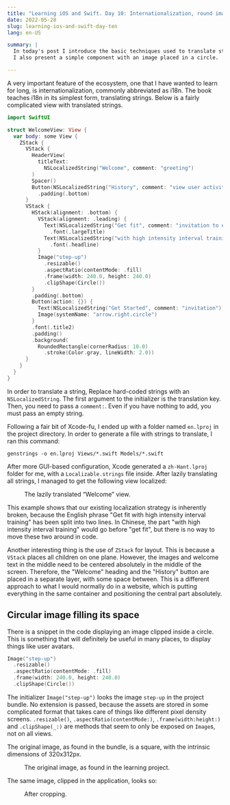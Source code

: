 ```yaml
---
title: "Learning iOS and Swift. Day 10: Internationalization, round images"
date: 2022-05-28
slug: learning-ios-and-swift-day-ten
lang: en-US

summary: |
  In today's post I introduce the basic techniques used to translate strings within SwiftUI applications.
  I also present a simple component with an image placed in a circle.

---
```


A very important feature of the ecosystem, one that I have wanted to learn for long, is internationalization, commonly abbreviated as i18n.
The book teaches i18n in its simplest form, translating strings.
Below is a fairly complicated view with translated strings.

```swift
import SwiftUI

struct WelcomeView: View {
  var body: some View {
    ZStack {
      VStack {
        HeaderView(
          titleText:
            NSLocalizedString("Welcome", comment: "greeting")
        )
        Spacer()
        Button(NSLocalizedString("History", comment: "view user activity")) {}
          .padding(.bottom)
      }
      VStack {
        HStack(alignment: .bottom) {
          VStack(alignment: .leading) {
            Text(NSLocalizedString("Get fit", comment: "invitation to exercise"))
              .font(.largeTitle)
            Text(NSLocalizedString("with high intensity interval training", comment: ""))
              .font(.headline)
          }
          Image("step-up")
            .resizable()
            .aspectRatio(contentMode: .fill)
            .frame(width: 240.0, height: 240.0)
            .clipShape(Circle())
        }
        .padding(.bottom)
        Button(action: {}) {
          Text(NSLocalizedString("Get Started", comment: "invitation"))
          Image(systemName: "arrow.right.circle")
        }
        .font(.title2)
        .padding()
        .background(
          RoundedRectangle(cornerRadius: 10.0)
            .stroke(Color.gray, lineWidth: 2.0))
      }
    }
  }
}
```

In order to translate a string, Replace hard-coded strings with an `NSLocalizedString`. The first argument to the initializer is the translation key. Then, you need to pass a `comment:`. Even if you have nothing to add, you must pass an empty string.

Following a fair bit of Xcode-fu, I ended up with a folder named `en.lproj` in the project directory. In order to generate a file with strings to translate, I ran this command:

```shell
genstrings -o en.lproj Views/*.swift Models/*.swift
```

After more GUI-based configuration, Xcode generated a `zh-Hant.lproj` folder for me, with a `Localizable.strings` file inside.
After lazily translating all strings, I managed to get the following view localized:

<Figure src="/images/ios-10/localized-welome-screen.webp">The lazily translated &ldquo;Welcome&rdquo; view.</Figure>

This example shows that our existing localization strategy is inherently broken, because the English phrase "Get fit with high intensity interval training" has been split into two lines. In Chinese, the part "with high intensity interval training" would go before "get fit", but there is no way to move these two around in code.

Another interesting thing is the use of `ZStack` for layout. This is because a `VStack` places all children on one plane.
However, the images and welcome text in the middle need to be centered absolutely in the middle of the screen.
Therefore, the "Welcome" heading and the "History" button are placed in a separate layer, with some space between.
This is a different approach to what I would normally do in a website, which is putting everything in the same container and positioning the central part absolutely.

## Circular image filling its space

There is a snippet in the code displaying an image clipped inside a circle.
This is something that will definitely be useful in many places, to display things like user avatars.

```swift
Image("step-up")
  .resizable()
  .aspectRatio(contentMode: .fill)
  .frame(width: 240.0, height: 240.0)
  .clipShape(Circle())
```

The initializer `Image("step-up")` looks the image `step-up` in the project bundle.
No extension is passed, because the assets are stored in some complicated format that takes care of things like different pixel density screens.
`.resizable()`, `.aspectRatio(contentMode:)`, `.frame(width:height:)` and `.clipShape(_:)` are methods that seem to only be exposed on `Image`s, not on all views.

The original image, as found in the bundle, is a square, with the intrinsic dimensions of 320x312px.

<Figure src="/images/ios-10/step-up.webp">The original image, as found in the learning project.</Figure>

The same image, clipped in the application, looks so:

<Figure src="/images/ios-10/step-up-rounded.webp">After cropping.</Figure>


